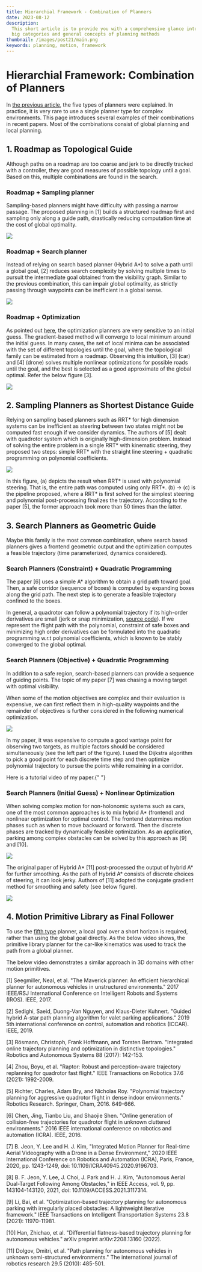 ```yaml
---
title: Hierarchial Framework - Combination of Planners
date: 2023-08-12
description:
  This short article is to provide you with a comprehensive glance into the five
  big categories and general concepts of planning methods
thumbnail: /images/post21/main.png
keywords: planning, motion, framework
---
```



# Hierarchial Framework: Combination of Planners

<Frontmatter />

In [the previous article](post20), the five types of planners were explained. In
practice, it is very rare to use a single planner type for complex environments.
This page introduces several examples of their combinations in recent papers.
Most of the combinations consist of global planning and local planning.

## 1. Roadmap as Topological Guide

Although paths on a roadmap are too coarse and jerk to be directly tracked with
a controller, they are good measures of possible topology until a goal. Based on
this, multiple combinations are found in the search.

### Roadmap + Sampling planner

Sampling-based planners might have difficulty with passing a narrow passage. The
proposed planning in [1] builds a structured roadmap first and sampling only
along a guide path, drastically reducing computation time at the cost of global
optimality.

<Image
  src="/images/post21/roadmap-sampling.png"
  width={500}
  height={500}
  className="my-3 mx-auto"
/>

### Roadmap + Search planner

Instead of relying on search based planner (Hybrid A\*) to solve a path until a
global goal, [2] reduces search complexity by solving multiple times to pursuit
the intermediate goal obtained from the visibility graph. Similar to the
previous combination, this can impair global optimality, as strictly passing
through waypoints can be inefficient in a global sense.

<Image
  src="/images/post21/roadmap-search.png"
  width={1000}
  height={500}
  className="my-10"
/>

### Roadmap + Optimization

As pointed out [here](post20#weakness-2), the optimization planners are very
sensitive to an initial guess. The gradient-based method will converge to local
minimum around the initial guess. In many cases, the set of local minima can be
associated with the set of different topologies until the goal, where the
topological family can be estimated from a roadmap. Observing this intuition,
[3] (car) and [4] (drone) solves multiple nonlinear optimizations for possible
roads until the goal, and the best is selected as a good approximate of the
global optimal. Refer the below figure [3].

<Image
  src="/images/post21/roadmap-optim.png"
  width={1000}
  height={500}
  className="mx-auto my-3"
/>

## 2. Sampling Planners as Shortest Distance Guide

Relying on sampling based planners such as RRT\* for high dimension systems can
be inefficient as steering between two states might not be computed fast enough
if we consider dynamics. The authors of [5] dealt with quadrotor system which is
originally high-dimension problem. Instead of solving the entire problem in a
single RRT* with kinematic steering, they proposed two steps: simple RRT* with
the straight line steering + quadratic programming on polynomial coefficients.

<Image
  src="/images/post21/sampling-optimization.png"
  width={800}
  height={500}
  className="m-2 my-5"
/>

In this figure, (a) depicts the result when RRT\* is used with polynomial
steering. That is, the entire path was computed using only RRT\*. (b) -> (c) is
the pipeline proposed, where a RRT\* is first solved for the simplest steering
and polynomial post-processing finalizes the trajectory. According to the paper
[5], the former approach took more than 50 times than the latter.

## 3. Search Planners as Geometric Guide

Maybe this family is the most common combination, where search based planners
gives a frontend geometric output and the optimization computes a feasible
trajectory (time parameterized, dynamics considered).

### Search Planners (Constraint) + Quadratic Programming

The paper [6] uses a simple A\* algorithm to obtain a grid path toward goal.
Then, a safe corridor (sequence of boxes) is computed by expanding boxes along
the grid path. The next step is to generate a feasible trajectory confined to
the boxes.

<div className="sm:px-5 m-10">
  <YouTube videoId="XJC32V2vaQM" className="videoWrapper" />
</div>

In general, a quadrotor can follow a polynomial trajectory if its high-order
derivatives are small (jerk or snap minimization,
[source code](https://github.com/icsl-Jeon/traj_gen)). If we represent the
flight path with the polynomial, constraint of safe boxes and minimizing high
order derivatives can be formulated into the quadratic programming w.r.t
polynomial coefficients, which is known to be stably converged to the global
optimal.

### Search Planners (Objective) + Quadratic Programming

In addition to a safe region, search-based planners can provide a sequence of
guiding points. The topic of my paper [7] was chasing a moving target with
optimal visibility.

When some of the motion objectives are complex and their evaluation is
expensive, we can first reflect them in high-quality waypoints and the remainder
of objectives is further considered in the following numerical optimization.

<Image
  src="/images/post21/search-optim.png"
  width={600}
  height={500}
  className="m-2 mx-auto"
/>

In my paper, it was expensive to compute a good vantage point for observing two
targets, as multiple factors should be considered simultaneously (see the left
part of the figure). I used the Dijkstra algorithm to pick a good point for each
discrete time step and then optimize polynomial trajectory to pursue the points
while remaining in a corridor.

<div className="sm:px-5 m-10">
  <YouTube videoId="ZBFRS5TpRvI" className="videoWrapper" />
</div>
Here is a tutorial video of my paper.{" "}

### Search Planners (Initial Guess) + Nonlinear Optimization

When solving complex motion for non-holonomic systems such as cars, one of the
most common approaches is to mix hybrid A\* (frontend) and nonlinear
optimization for optimal control. The frontend determines motion phases such as
when to move backward or forward. Then the discrete phases are tracked by
dynamically feasible optimization. As an application, parking among complex
obstacles can be solved by this approach as [9] and [10].

<Image
  src="/images/post21/search-non.png"
  width={800}
  height={500}
  className="m-2 mx-auto"
/>

The original paper of Hybrid A* [11] post-processed the output of hybrid A* for
further smoothing. As the path of Hybrid A\* consists of discrete choices of
steering, it can look jerky. Authors of [11] adopted the conjugate gradient
method for smoothing and safety (see below figure).

<Image
  src="/images/post21/search-optim2.png"
  width={800}
  height={500}
  className="m-2 mx-auto"
/>

## 4. Motion Primitive Library as Final Follower

To use the [fifth type](post20#type-5-motion-primitive-library) planner, a local
goal over a short horizon is required, rather than using the global goal
directly. As the below video shows, the primitive library planner for the
car-like kinematics was used to track the path from a global planner.

<div className="sm:px-5 m-10">
  <YouTube videoId="dIz_4P2EqKo" className="videoWrapper" />
</div>

The below video demonstrates a similar approach in 3D domains with other motion
primitives.

<div className="sm:px-5 m-10">
  <YouTube videoId="YrtLbCC49kg" className="videoWrapper" />
</div>

[1] Seegmiller, Neal, et al. "The Maverick planner: An efficient hierarchical
planner for autonomous vehicles in unstructured environments." 2017 IEEE/RSJ
International Conference on Intelligent Robots and Systems (IROS). IEEE, 2017.

[2] Sedighi, Saeid, Duong-Van Nguyen, and Klaus-Dieter Kuhnert. "Guided hybrid
A-star path planning algorithm for valet parking applications." 2019 5th
international conference on control, automation and robotics (ICCAR).
IEEE, 2019.

[3] Rösmann, Christoph, Frank Hoffmann, and Torsten Bertram. "Integrated online
trajectory planning and optimization in distinctive topologies." Robotics and
Autonomous Systems 88 (2017): 142-153.

[4] Zhou, Boyu, et al. "Raptor: Robust and perception-aware trajectory
replanning for quadrotor fast flight." IEEE Transactions on Robotics 37.6
(2021): 1992-2009.

[5] Richter, Charles, Adam Bry, and Nicholas Roy. "Polynomial trajectory
planning for aggressive quadrotor flight in dense indoor environments." Robotics
Research. Springer, Cham, 2016. 649-666.

[6] Chen, Jing, Tianbo Liu, and Shaojie Shen. "Online generation of
collision-free trajectories for quadrotor flight in unknown cluttered
environments." 2016 IEEE international conference on robotics and automation
(ICRA). IEEE, 2016.

[7] B. Jeon, Y. Lee and H. J. Kim, "Integrated Motion Planner for Real-time
Aerial Videography with a Drone in a Dense Environment," 2020 IEEE International
Conference on Robotics and Automation (ICRA), Paris, France, 2020, pp.
1243-1249, doi: 10.1109/ICRA40945.2020.9196703.

[8] B. F. Jeon, Y. Lee, J. Choi, J. Park and H. J. Kim, "Autonomous Aerial
Dual-Target Following Among Obstacles," in IEEE Access, vol. 9, pp.
143104-143120, 2021, doi: 10.1109/ACCESS.2021.3117314.

[9] Li, Bai, et al. "Optimization-based trajectory planning for autonomous
parking with irregularly placed obstacles: A lightweight iterative framework."
IEEE Transactions on Intelligent Transportation Systems 23.8 (2021):
11970-11981.

[10] Han, Zhichao, et al. "Differential flatness-based trajectory planning for
autonomous vehicles." arXiv preprint arXiv:2208.13160 (2022).

[11] Dolgov, Dmitri, et al. "Path planning for autonomous vehicles in unknown
semi-structured environments." The international journal of robotics research
29.5 (2010): 485-501.

<Comment />
